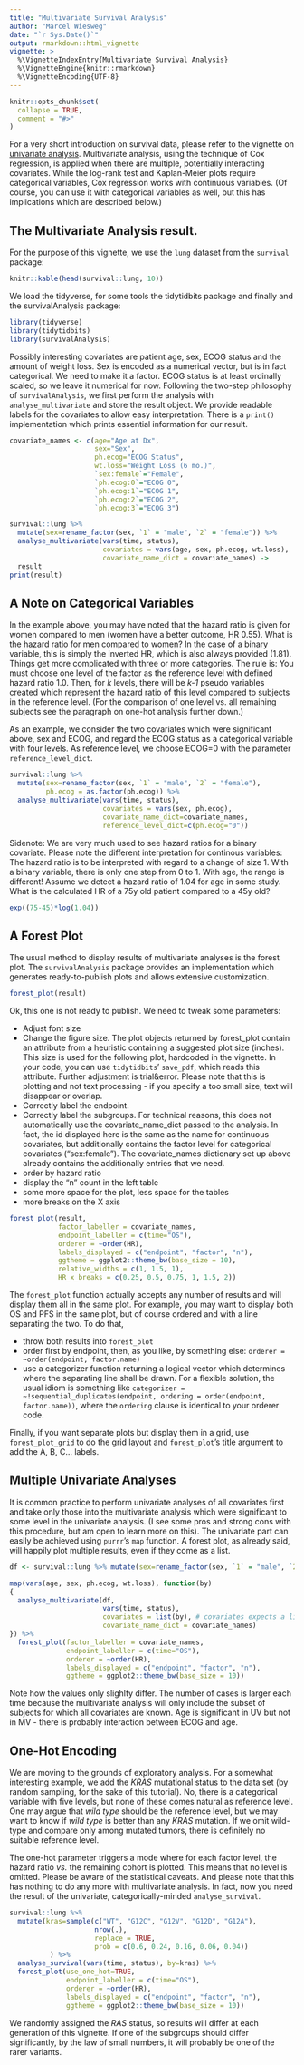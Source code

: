 ```yaml
---
title: "Multivariate Survival Analysis"
author: "Marcel Wiesweg"
date: "`r Sys.Date()`"
output: rmarkdown::html_vignette
vignette: >
  %\VignetteIndexEntry{Multivariate Survival Analysis}
  %\VignetteEngine{knitr::rmarkdown}
  %\VignetteEncoding{UTF-8}
---
```


```r
knitr::opts_chunk$set(
  collapse = TRUE,
  comment = "#>"
)
```

For a very short introduction on survival data, please refer to the vignette on [univariate analysis](univariate.html).
Multivariate analysis, using the technique of Cox regression, is applied when there are multiple, potentially interacting covariates. While the log-rank test and Kaplan-Meier plots require categorical variables, Cox regression works with continuous variables. (Of course, you can use it with categorical variables as well, but this has implications which are described below.)

## The Multivariate Analysis result.

For the purpose of this vignette, we use the `lung` dataset from the `survival` package:

```r
knitr::kable(head(survival::lung, 10))
```

We load the tidyverse, for some tools the tidytidbits package and finally and the survivalAnalysis package:

```r
library(tidyverse)
library(tidytidbits)
library(survivalAnalysis)
```

Possibly interesting covariates are patient age, sex, ECOG status and the amount of weight loss. Sex is encoded as a numerical vector, but is in fact categorical. We need to make it a factor. ECOG status is at least ordinally scaled, so we leave it numerical for now.
Following the two-step philosophy of `survivalAnalysis`, we first perform the analysis with `analyse_multivariate` and store the result object. We provide readable labels for the covariates to allow easy interpretation. There is a `print()` implementation which prints essential information for our result.

```r
covariate_names <- c(age="Age at Dx",
                     sex="Sex",
                     ph.ecog="ECOG Status",
                     wt.loss="Weight Loss (6 mo.)",
                     `sex:female`="Female",
                     `ph.ecog:0`="ECOG 0",
                     `ph.ecog:1`="ECOG 1",
                     `ph.ecog:2`="ECOG 2",
                     `ph.ecog:3`="ECOG 3")

survival::lung %>%
  mutate(sex=rename_factor(sex, `1` = "male", `2` = "female")) %>%
  analyse_multivariate(vars(time, status),
                       covariates = vars(age, sex, ph.ecog, wt.loss),
                       covariate_name_dict = covariate_names) ->
  result
print(result)
```


## A Note on Categorical Variables

In the example above, you may have noted that the hazard ratio is given for women compared to men (women have a better outcome, HR 0.55). What is the hazard ratio for men compared to women? In the case of a binary variable, this is simply the inverted HR, which is also always provided (1.81). Things get more complicated with three or more categories. The rule is: You must choose one level of the factor as the reference level with defined hazard ratio 1.0. Then, for *k* levels, there will be *k-1* pseudo variables created which represent the hazard ratio of this level compared to subjects in the reference level. (For the comparison of one level vs. all remaining subjects see the paragraph on one-hot analysis further down.)  

As an example, we consider the two covariates which were significant above, sex and ECOG, and regard the ECOG status as a categorical variable with four levels. As reference level, we choose ECOG=0 with the parameter `reference_level_dict`.

```r
survival::lung %>%
  mutate(sex=rename_factor(sex, `1` = "male", `2` = "female"),
         ph.ecog = as.factor(ph.ecog)) %>%
  analyse_multivariate(vars(time, status),
                       covariates = vars(sex, ph.ecog),
                       covariate_name_dict=covariate_names,
                       reference_level_dict=c(ph.ecog="0"))
```

Sidenote: We are very much used to see hazard ratios for a binary covariate. Please note the different interpretation for continous variables: The hazard ratio is to be interpreted with regard to a change of size 1. With a binary variable, there is only one step from 0 to 1. With age, the range is different! Assume we detect a hazard ratio of 1.04 for age in some study. What is the calculated HR of a 75y old patient compared to a 45y old? 
```r
exp((75-45)*log(1.04)) 
```

## A Forest Plot

The usual method to display results of multivariate analyses is the forest plot. The `survivalAnalysis` package provides an implementation which generates ready-to-publish plots and allows extensive customization.

```r
forest_plot(result)
```

Ok, this one is not ready to publish. We need to tweak some parameters:

* Adjust font size
* Change the figure size. The plot objects returned by forest_plot contain an attribute from a heuristic containing a suggested plot size (inches). This size is used for the following plot, hardcoded in the vignette. In your code, you can use `tidytidbits`' `save_pdf`, which reads this attribute. Further adjustment is trial&error. Please note that this is plotting and not text processing - if you specify a too small size, text will disappear or overlap.
* Correctly label the endpoint.
* Correctly label the subgroups. For technical reasons, this does not automatically use the covariate_name_dict passed to the analysis. In fact, the id displayed here is the same as the name for continuous covariates, but additionally contains the factor level for categorical covariates ("sex:female"). The covariate_names dictionary set up above already contains the additionally entries that we need.
* order by hazard ratio
* display the "n" count in the left table
* some more space for the plot, less space for the tables
* more breaks on the X axis


```r
forest_plot(result,
            factor_labeller = covariate_names,
            endpoint_labeller = c(time="OS"),
            orderer = ~order(HR),
            labels_displayed = c("endpoint", "factor", "n"),
            ggtheme = ggplot2::theme_bw(base_size = 10),
            relative_widths = c(1, 1.5, 1),
            HR_x_breaks = c(0.25, 0.5, 0.75, 1, 1.5, 2))
```

The `forest_plot` function actually accepts any number of results and will display them all in the same plot. For example, you may want to display both OS and PFS in the same plot, but of course ordered and with a line separating the two. To do that,

* throw both results into `forest_plot`
* order first by endpoint, then, as you like, by something else: `orderer = ~order(endpoint, factor.name)`
* use a categorizer function returning a logical vector which determines where the separating line shall be drawn. For a flexible solution, the usual idiom is something like `categorizer = ~!sequential_duplicates(endpoint, ordering = order(endpoint, factor.name))`, where the `ordering` clause is identical to your orderer code.

Finally, if you want separate plots but display them in a grid, use `forest_plot_grid` to do the grid layout and `forest_plot`'s title argument to add the A, B, C... labels.

## Multiple Univariate Analyses

It is common practice to perform univariate analyses of all covariates first and take only those into the multivariate analysis which were significant to some level in the univariate analysis. (I see some pros and strong cons with this procedure, but am open to learn more on this).
The univariate part can easily be achieved using `purrr`'s `map` function. A forest plot, as already said, will happily plot multiple results, even if they come as a list.

```r

df <- survival::lung %>% mutate(sex=rename_factor(sex, `1` = "male", `2` = "female"))

map(vars(age, sex, ph.ecog, wt.loss), function(by)
{
  analyse_multivariate(df,
                       vars(time, status),
                       covariates = list(by), # covariates expects a list
                       covariate_name_dict = covariate_names)
}) %>%
  forest_plot(factor_labeller = covariate_names,
              endpoint_labeller = c(time="OS"),
              orderer = ~order(HR),
              labels_displayed = c("endpoint", "factor", "n"),
              ggtheme = ggplot2::theme_bw(base_size = 10))
```

Note how the values only slighlty differ. The number of cases is larger each time because the multivariate analysis will only include the subset of subjects for which all covariates are known. Age is significant in UV but not in MV - there is probably interaction between ECOG and age.

## One-Hot Encoding

We are moving to the grounds of exploratory analysis. For a somewhat interesting example, we add the *KRAS* mutational status to the data set (by random sampling, for the sake of this tutorial). No, there is a categorical variable with five levels, but none of these comes natural as reference level. One may argue that  *wild type* should be the reference level, but we may want to know if *wild type* is better than any *KRAS* mutation. If we omit wild-type and compare only among mutated tumors, there is definitely no suitable reference level. 

The one-hot parameter triggers a mode where for each factor level, the hazard ratio *vs.* the remaining cohort is plotted. This means that no level is omitted. Please be aware of the statistical caveats. And please note that this has nothing to do any more with multivariate analysis. In fact, now you need the result of the univariate, categorically-minded `analyse_survival`.


```r

survival::lung %>% 
  mutate(kras=sample(c("WT", "G12C", "G12V", "G12D", "G12A"), 
                     nrow(.), 
                     replace = TRUE, 
                     prob = c(0.6, 0.24, 0.16, 0.06, 0.04))
          ) %>%
  analyse_survival(vars(time, status), by=kras) %>%
  forest_plot(use_one_hot=TRUE,
              endpoint_labeller = c(time="OS"),
              orderer = ~order(HR),
              labels_displayed = c("endpoint", "factor", "n"),
              ggtheme = ggplot2::theme_bw(base_size = 10))
```

We randomly assigned the *RAS* status, so results will differ at each generation of this vignette. If one of the subgroups should differ significantly, by the law of small numbers, it will probably be one of the rarer variants.
